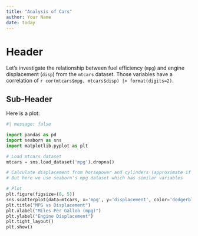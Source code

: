 ```yaml
---
title: "Analysis of Cars"
author: Your Name
date: today
---
```


# Header

Let's investigate the relationship between fuel efficiency (`mpg`) and engine displacement (`disp`) from the `mtcars` dataset. Those variables have a correlation of `r cor(mtcars$mpg, mtcars$disp) |> format(digits=2)`.

## Sub-Header

Here is a plot:

```python
#| message: false

import pandas as pd
import seaborn as sns
import matplotlib.pyplot as plt

# Load mtcars dataset
mtcars = sns.load_dataset('mpg').dropna()

# Calculate displacement from horsepower and cylinders (approximate if mtcars isn't available)
# But here we use seaborn's mpg dataset which has similar variables

# Plot
plt.figure(figsize=(8, 5))
sns.scatterplot(data=mtcars, x='mpg', y='displacement', color='dodgerblue')
plt.title("MPG vs Displacement")
plt.xlabel("Miles Per Gallon (mpg)")
plt.ylabel("Engine Displacement")
plt.tight_layout()
plt.show()
```